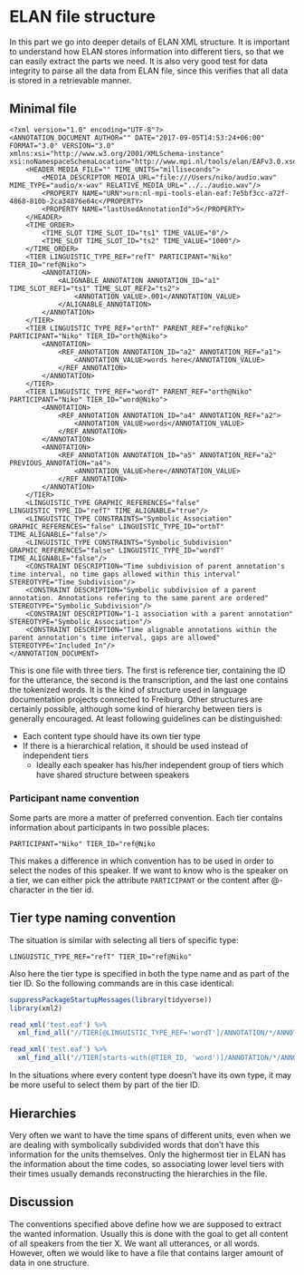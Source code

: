 # ELAN file structure

In this part we go into deeper details of ELAN XML structure. It is important to understand how ELAN stores information into different tiers, so that we can easily extract the parts we need. It is also very good test for data integrity to parse all the data from ELAN file, since this verifies that all data is stored in a retrievable manner.

## Minimal file

```
<?xml version="1.0" encoding="UTF-8"?>
<ANNOTATION_DOCUMENT AUTHOR="" DATE="2017-09-05T14:53:24+06:00" FORMAT="3.0" VERSION="3.0" xmlns:xsi="http://www.w3.org/2001/XMLSchema-instance" xsi:noNamespaceSchemaLocation="http://www.mpi.nl/tools/elan/EAFv3.0.xsd">
    <HEADER MEDIA_FILE="" TIME_UNITS="milliseconds">
        <MEDIA_DESCRIPTOR MEDIA_URL="file:///Users/niko/audio.wav" MIME_TYPE="audio/x-wav" RELATIVE_MEDIA_URL="../../audio.wav"/>
        <PROPERTY NAME="URN">urn:nl-mpi-tools-elan-eaf:7e5bf3cc-a72f-4868-810b-2ca34876e64c</PROPERTY>
        <PROPERTY NAME="lastUsedAnnotationId">5</PROPERTY>
    </HEADER>
    <TIME_ORDER>
        <TIME_SLOT TIME_SLOT_ID="ts1" TIME_VALUE="0"/>
        <TIME_SLOT TIME_SLOT_ID="ts2" TIME_VALUE="1000"/>
    </TIME_ORDER>
    <TIER LINGUISTIC_TYPE_REF="refT" PARTICIPANT="Niko" TIER_ID="ref@Niko">
        <ANNOTATION>
            <ALIGNABLE_ANNOTATION ANNOTATION_ID="a1" TIME_SLOT_REF1="ts1" TIME_SLOT_REF2="ts2">
                <ANNOTATION_VALUE>.001</ANNOTATION_VALUE>
            </ALIGNABLE_ANNOTATION>
        </ANNOTATION>
    </TIER>
    <TIER LINGUISTIC_TYPE_REF="orthT" PARENT_REF="ref@Niko" PARTICIPANT="Niko" TIER_ID="orth@Niko">
        <ANNOTATION>
            <REF_ANNOTATION ANNOTATION_ID="a2" ANNOTATION_REF="a1">
                <ANNOTATION_VALUE>words here</ANNOTATION_VALUE>
            </REF_ANNOTATION>
        </ANNOTATION>
    </TIER>
    <TIER LINGUISTIC_TYPE_REF="wordT" PARENT_REF="orth@Niko" PARTICIPANT="Niko" TIER_ID="word@Niko">
        <ANNOTATION>
            <REF_ANNOTATION ANNOTATION_ID="a4" ANNOTATION_REF="a2">
                <ANNOTATION_VALUE>words</ANNOTATION_VALUE>
            </REF_ANNOTATION>
        </ANNOTATION>
        <ANNOTATION>
            <REF_ANNOTATION ANNOTATION_ID="a5" ANNOTATION_REF="a2" PREVIOUS_ANNOTATION="a4">
                <ANNOTATION_VALUE>here</ANNOTATION_VALUE>
            </REF_ANNOTATION>
        </ANNOTATION>
    </TIER>
    <LINGUISTIC_TYPE GRAPHIC_REFERENCES="false" LINGUISTIC_TYPE_ID="refT" TIME_ALIGNABLE="true"/>
    <LINGUISTIC_TYPE CONSTRAINTS="Symbolic_Association" GRAPHIC_REFERENCES="false" LINGUISTIC_TYPE_ID="orthT" TIME_ALIGNABLE="false"/>
    <LINGUISTIC_TYPE CONSTRAINTS="Symbolic_Subdivision" GRAPHIC_REFERENCES="false" LINGUISTIC_TYPE_ID="wordT" TIME_ALIGNABLE="false"/>
    <CONSTRAINT DESCRIPTION="Time subdivision of parent annotation's time interval, no time gaps allowed within this interval" STEREOTYPE="Time_Subdivision"/>
    <CONSTRAINT DESCRIPTION="Symbolic subdivision of a parent annotation. Annotations refering to the same parent are ordered" STEREOTYPE="Symbolic_Subdivision"/>
    <CONSTRAINT DESCRIPTION="1-1 association with a parent annotation" STEREOTYPE="Symbolic_Association"/>
    <CONSTRAINT DESCRIPTION="Time alignable annotations within the parent annotation's time interval, gaps are allowed" STEREOTYPE="Included_In"/>
</ANNOTATION_DOCUMENT>
```

This is one file with three tiers. The first is reference tier, containing the ID for the utterance, the second is the transcription, and the last one contains the tokenized words. It is the kind of structure used in language documentation projects connected to Freiburg. Other structures are certainly possible, although some kind of hierarchy between tiers is generally encouraged. At least following guidelines can be distinguished:

- Each content type should have its own tier type
- If there is a hierarchical relation, it should be used instead of independent tiers
    - Ideally each speaker has his/her independent group of tiers which have shared structure between speakers

### Participant name convention

Some parts are more a matter of preferred convention. Each tier contains information about participants in two possible places:

    PARTICIPANT="Niko" TIER_ID="ref@Niko

This makes a difference in which convention has to be used in order to select the nodes of this speaker. If we want to know who is the speaker on a tier, we can either pick the attribute `PARTICIPANT` or the content after @-character in the tier id.

## Tier type naming convention

The situation is similar with selecting all tiers of specific type:

    LINGUISTIC_TYPE_REF="refT" TIER_ID="ref@Niko"

Also here the tier type is specified in both the type name and as part of the tier ID. So the following commands are in this case identical:

```r
suppressPackageStartupMessages(library(tidyverse))
library(xml2)

read_xml('test.eaf') %>% 
  xml_find_all("//TIER[@LINGUISTIC_TYPE_REF='wordT']/ANNOTATION/*/ANNOTATION_VALUE")

read_xml('test.eaf') %>% 
  xml_find_all("//TIER[starts-with(@TIER_ID, 'word')]/ANNOTATION/*/ANNOTATION_VALUE")

```

In the situations where every content type doesn't have its own type, it may be more useful to select them by part of the tier ID.

## Hierarchies

Very often we want to have the time spans of different units, even when we are dealing with symbolically subdivided words that don't have this information for the units themselves. Only the highermost tier in ELAN has the information about the time codes, so associating lower level tiers with their times usually demands reconstructing the hierarchies in the file.

## Discussion

The conventions specified above define how we are supposed to extract the wanted information. Usually this is done with the goal to get all content of all speakers from the tier X. We want all utterances, or all words. However, often we would like to have a file that contains larger amount of data in one structure.
